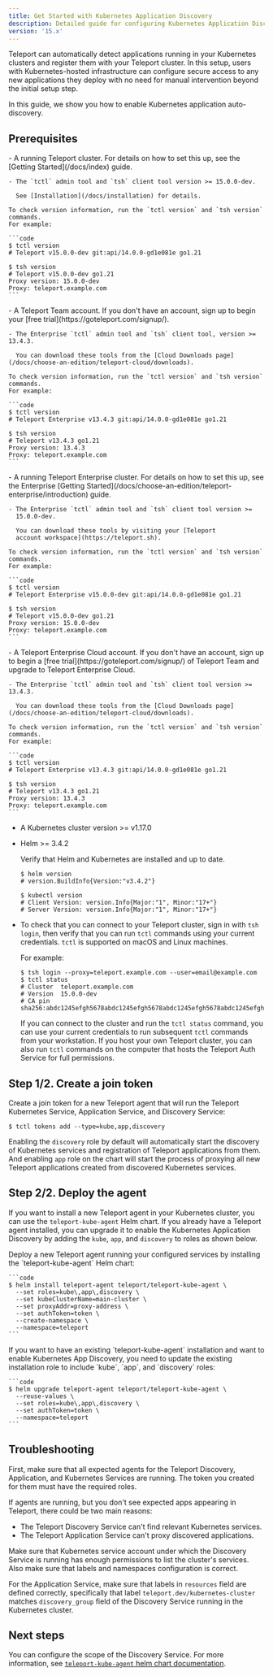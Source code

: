 ```yaml
---
title: Get Started with Kubernetes Application Discovery
description: Detailed guide for configuring Kubernetes Application Discovery.
version: '15.x'
---
```


Teleport can automatically detect applications running in your Kubernetes
clusters and register them with your Teleport cluster. In this setup, users with
Kubernetes-hosted infrastructure can configure secure access to any new
applications they deploy with no need for manual intervention beyond the initial
setup step.

In this guide, we show you how to enable Kubernetes application auto-discovery.

## Prerequisites

<Tabs>
  <Tab title="Teleport Community Edition">
    - A running Teleport cluster. For details on how to set this up, see the
      [Getting Started](/docs/index) guide.

    - The `tctl` admin tool and `tsh` client tool version >= 15.0.0-dev.

      See [Installation](/docs/installation) for details.

    To check version information, run the `tctl version` and `tsh version` commands.
    For example:

    ```code
    $ tctl version
    # Teleport v15.0.0-dev git:api/14.0.0-gd1e081e go1.21
      
    $ tsh version
    # Teleport v15.0.0-dev go1.21
    Proxy version: 15.0.0-dev
    Proxy: teleport.example.com
    ```
  </Tab>

  <Tab title="Teleport Team">
    - A Teleport Team account. If you don't have an account, sign
      up to begin your [free trial](https://goteleport.com/signup/).

    - The Enterprise `tctl` admin tool and `tsh` client tool, version >= 13.4.3.

      You can download these tools from the [Cloud Downloads page](/docs/choose-an-edition/teleport-cloud/downloads).

    To check version information, run the `tctl version` and `tsh version` commands.
    For example:

    ```code
    $ tctl version
    # Teleport Enterprise v13.4.3 git:api/14.0.0-gd1e081e go1.21
      
    $ tsh version
    # Teleport v13.4.3 go1.21
    Proxy version: 13.4.3
    Proxy: teleport.example.com
    ```
  </Tab>

  <Tab title="Teleport Enterprise">
    - A running Teleport Enterprise cluster. For details on how to set this up, see the Enterprise
      [Getting Started](/docs/choose-an-edition/teleport-enterprise/introduction) guide.

    - The Enterprise `tctl` admin tool and `tsh` client tool version >=
      15.0.0-dev.

      You can download these tools by visiting your [Teleport
      account workspace](https://teleport.sh).

    To check version information, run the `tctl version` and `tsh version` commands.
    For example:

    ```code
    $ tctl version
    # Teleport Enterprise v15.0.0-dev git:api/14.0.0-gd1e081e go1.21
      
    $ tsh version
    # Teleport v15.0.0-dev go1.21
    Proxy version: 15.0.0-dev
    Proxy: teleport.example.com
    ```
  </Tab>

  <Tab title="Teleport Enterprise Cloud">
    - A Teleport Enterprise Cloud account. If you don't have an account,
      sign up to begin a [free trial](https://goteleport.com/signup/)  of Teleport Team
      and upgrade to Teleport Enterprise Cloud.

    - The Enterprise `tctl` admin tool and `tsh` client tool version >= 13.4.3.

      You can download these tools from the [Cloud Downloads page](/docs/choose-an-edition/teleport-cloud/downloads).

    To check version information, run the `tctl version` and `tsh version` commands.
    For example:

    ```code
    $ tctl version
    # Teleport Enterprise v13.4.3 git:api/14.0.0-gd1e081e go1.21
      
    $ tsh version
    # Teleport v13.4.3 go1.21
    Proxy version: 13.4.3
    Proxy: teleport.example.com
    ```
  </Tab>
</Tabs>

- A Kubernetes cluster version >=
  v1.17.0

- Helm >= 3.4.2

  Verify that Helm and Kubernetes are installed and up to date.

  ```code
  $ helm version
  # version.BuildInfo{Version:"v3.4.2"}

  $ kubectl version
  # Client Version: version.Info{Major:"1", Minor:"17+"}
  # Server Version: version.Info{Major:"1", Minor:"17+"}
  ```

- To check that you can connect to your Teleport cluster, sign in with `tsh login`, then
  verify that you can run `tctl` commands using your current credentials.
  `tctl` is supported on macOS and Linux machines.

  For example:
  ```code
  $ tsh login --proxy=teleport.example.com --user=email@example.com
  $ tctl status
  # Cluster  teleport.example.com
  # Version  15.0.0-dev
  # CA pin   sha256:abdc1245efgh5678abdc1245efgh5678abdc1245efgh5678abdc1245efgh5678
  ```
  If you can connect to the cluster and run the `tctl status` command, you can use your
  current credentials to run subsequent `tctl` commands from your workstation.
  If you host your own Teleport cluster, you can also run `tctl` commands on the computer that
  hosts the Teleport Auth Service for full permissions.

## Step 1/2. Create a join token

Create a join token for a new Teleport agent that will run the Teleport
Kubernetes Service, Application Service, and Discovery Service:

```code
$ tctl tokens add --type=kube,app,discovery
```

Enabling the `discovery` role by default will automatically start the discovery
of Kubernetes services and registration of Teleport applications from them. And
enabling `app` role on the chart will start the process of proxying all new
Teleport applications created from discovered Kubernetes services.

## Step 2/2. Deploy the agent

If you want to install a new Teleport agent in your Kubernetes cluster, you can
use the `teleport-kube-agent` Helm chart. If you already have a Teleport agent
installed, you can upgrade it to enable the Kubernetes Application Discovery
by adding the `kube`, `app`, and `discovery` to roles as shown below.

<Tabs>
  <Tab title="Install a new agent">
    Deploy a new Teleport agent running your configured services by installing the
    `teleport-kube-agent` Helm chart:

    ```code
    $ helm install teleport-agent teleport/teleport-kube-agent \
      --set roles=kube\,app\,discovery \
      --set kubeClusterName=main-cluster \
      --set proxyAddr=proxy-address \
      --set authToken=token \
      --create-namespace \
      --namespace=teleport
    ```
  </Tab>

  <Tab title="Upgrade an existing agent">
    If you want to have an existing `teleport-kube-agent` installation and want to enable
    Kubernetes App Discovery, you need to update the existing installation role to
    include `kube`, `app`, and `discovery` roles:

    ```code
    $ helm upgrade teleport-agent teleport/teleport-kube-agent \
      --reuse-values \
      --set roles=kube\,app\,discovery \
      --set authToken=token \
      --namespace=teleport
    ```
  </Tab>
</Tabs>

## Troubleshooting

First, make sure that all expected agents for the Teleport Discovery,
Application, and Kubernetes Services are running. The token you created for them
must have the required roles.

If agents are running, but you don't see expected apps appearing in Teleport,
there could be two main reasons:

- The Teleport Discovery Service can't find relevant Kubernetes services.
- The Teleport Application Service can't proxy discovered applications.

Make sure that Kubernetes service account under which the Discovery Service is
running has enough permissions to list the cluster's services. Also make sure
that labels and namespaces configuration is correct.

For the Application Service, make sure that labels in `resources` field are defined correctly, specifically that label
`teleport.dev/kubernetes-cluster` matches `discovery_group` field of the Discovery Service running in the Kubernetes cluster.

## Next steps

You can configure the scope of the Discovery Service. For more information, see
[`teleport-kube-agent` helm chart
documentation](/docs/reference/helm-reference/teleport-kube-agent).
